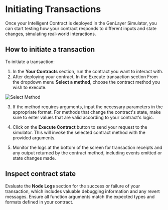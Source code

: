 # Initiating Transactions

Once your Intelligent Contract is deployed in the GenLayer Simulator, you can start testing how your contract responds to different inputs and state changes, simulating real-world interactions.

## How to initiate a transaction

To initiate a transaction:

1. In the **Your Contracts** section, run the contract you want to interact with.
2. After deploying your contract, In the Execute transaction section From the dropdown menu **Select a method**, choose the contract method you wish to execute.

![Select Method](/select-method.png)

3. If the method requires arguments, input the necessary parameters in the appropriate format. For methods that change the contract's state, make sure to enter values that are valid according to your contract's logic.
4. Click on the **Execute Contract** button to send your request to the simulator. This will invoke the selected contract method with the provided arguments.

5. Monitor the logs at the bottom of the screen for transaction receipts and any output returned by the contract method, including events emitted or state changes made.

## Inspect contract state

Evaluate the **Node Logs** section for the success or failure of your transaction, which includes valuable debugging information and any revert messages. Ensure all function arguments match the expected types and formats defined in your contract.

